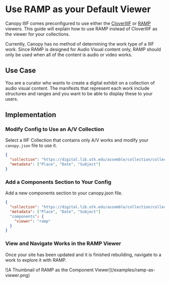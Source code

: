 
# Use RAMP as your Default Viewer

Canopy IIIF comes preconfigured to use either the [CloverIIIF](https://samvera-labs.github.io/clover-iiif) or [RAMP](https://ramp.avalonmediasystem.org/) viewers. This guide will explain how to use RAMP instead of CloverIIIF as the viewer for your collections.

<Callout type="info">
    Currently, Canopy has no method of determining the work type of a IIIF work. Since RAMP is designed for Audio Visual
     content only, RAMP should only be used when all of the content is audio or video works.
</Callout>

## Use Case

You are a curator who wants to create a digital exhibit on a collection of audio visual content. The manifests that
represent each work include structures and ranges and you want to be able to display these to your users.

## Implementation

<Steps>

### Modify Config to Use an A/V Collection

Select a IIIF Collection that contains only A/V works and modify your `canopy.json` file to use it.

```json filename="config/canopy.json" copy
{
  "collection": "https://digital.lib.utk.edu/assemble/collection/collections/rfta",
  "metadata": ["Place", "Date", "Subject"]
}
```

### Add a Components Section to Your Config

Add a new components section to your canopy.json file.

```json filename="config/canopy.json" copy {4-6}
{
  "collection": "https://digital.lib.utk.edu/assemble/collection/collections/rfta",
  "metadata": ["Place", "Date", "Subject"]
  "components": {
    "viewer": "ramp"
  }
}
```

### View and Navigate Works in the RAMP Viewer

Once your site has been updated and it is finished rebuilding, navigate to a work to explore it with RAMP.

<Box m="9" my="6">
  ![A Thumbnail of RAMP as the Component Viewer](/examples/ramp-as-viewer.png)
</Box>

</Steps>
